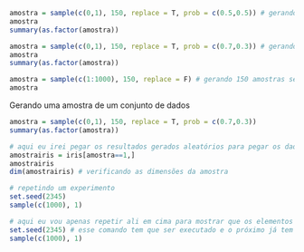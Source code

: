 ```r
amostra = sample(c(0,1), 150, replace = T, prob = c(0.5,0.5)) # gerando 150 números com a opção de escolha entre 0 e 1, os dois tendo as mesma probabilidade
amostra
summary(as.factor(amostra))
```

```r
amostra = sample(c(0,1), 150, replace = T, prob = c(0.7,0.3)) # gerando 150 números com a opção de escolha entre 0 e 1, com mais chances para o 0
amostra
summary(as.factor(amostra))
```
```r
amostra = sample(c(1:1000), 150, replace = F) # gerando 150 amostras sem repetir nenhum valor
amostra
```
Gerando uma amostra de um conjunto de dados
```r
amostra = sample(c(0,1), 150, replace = T, prob = c(0.7,0.3))
summary(as.factor(amostra))
```

```r
# aqui eu irei pegar os resultados gerados aleatórios para pegar os dados de algum banco de dados
amostrairis = iris[amostra==1,]
amostrairis
dim(amostrairis) # verificando as dimensões da amostra

```
```r
# repetindo um experimento
set.seed(2345)
sample(c(1000), 1)
```

```r
# aqui eu vou apenas repetir ali em cima para mostrar que os elementos se repetem por causa da semente
set.seed(2345) # esse comando tem que ser executado e o próximo já tem que ser para gerar os dados
sample(c(1000), 1)
```

